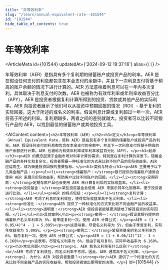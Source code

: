 ```yaml
---
title: "年等效利率"
slug: "/learn/annual-equivalent-rate--101544"
id: "101544"
hide_table_of_contents: true
---
```



# 年等效利率

<ArticleMeta id={101544} updatedAt={'2024-09-12 19:37:16'} alias={`[]`} />
<div className='border-solid border-b border-t-0 my-4 border-[var(--ifm-color-gray-300)]' />

年等效利率（AER）是指具有多个复利期的储蓄账户或投资产品的利率。AER 是在假设任何支付的利息都包含在本金支付的余额中，并且下一次利息支付将基于稍高的账户余额的情况下进行计算的。AER 方法意味着利息可以在一年内多次复利，具体取决于利息支付的次数。AER 也被称为有效年利率或年利率收益百分比（APY）。AER 是投资者根据复利计算所得到的投资、贷款或其他产品的实际利率。AER 向投资者展示了他们可以从投资中预期回报的情况（ROI）- 基于复利的实际回报，这大于所述的或名义的利率。假设利息计算或复利超过一年一次，AER 将高于所述的利率。复利期越多，两者之间的差别就越大。投资者可以比较不同银行产品的 AER，以找到最佳的储蓄账户或其他投资工具。

<AIContent content={`<h2>年等效利率（AER）</h2><h3>定义</h3><p>年等效利率（Annual Equivalent Rate，简称 AER）是指具有多个复利期的储蓄账户或投资产品的利率。AER 假设任何支付的利息都包含在本金支付的余额中，并且下一次利息支付将基于稍高的账户余额进行计算。AER 也被称为有效年利率或年利率收益百分比（APY）。</p><h3>起源</h3><p>AER 的概念起源于金融市场对利率计算的需求，特别是在复利计算的背景下。随着金融产品的多样化和复杂化，投资者需要一种标准化的方式来比较不同产品的实际收益率。AER 应运而生，成为衡量投资回报的重要指标。</p><h3>类别与特点</h3><p>AER 主要用于以下几类金融产品：</p><ul><li><strong>储蓄账户：</strong>银行提供的储蓄账户通常会使用 AER 来展示实际收益率，帮助客户比较不同账户的回报。</li><li><strong>定期存款：</strong>定期存款产品也会使用 AER 来计算复利后的实际收益率。</li><li><strong>投资基金：</strong>某些投资基金会使用 AER 来展示其年化回报率，便于投资者进行比较。</li></ul><p>AER 的特点包括：</p><ul><li><strong>复利计算：</strong>AER 考虑了利息的复利效应，使得实际收益率高于名义利率。</li><li><strong>标准化：</strong>AER 提供了一种标准化的方式来比较不同金融产品的收益率。</li><li><strong>透明度：</strong>AER 使投资者能够更清楚地了解其投资的实际回报。</li></ul><h3>具体案例</h3><p><strong>案例一：</strong>假设某银行提供的储蓄账户名义年利率为 5%，每季度复利一次。使用 AER 计算公式：</p><p>AER = (1 + 0.05/4)^4 - 1 ≈ 5.095%</p><p>这意味着，尽管名义利率为 5%，但由于季度复利，实际年收益率为 5.095%。</p><p><strong>案例二：</strong>某投资基金的名义年利率为 6%，每月复利一次。使用 AER 计算公式：</p><p>AER = (1 + 0.06/12)^12 - 1 ≈ 6.168%</p><p>这表明，尽管名义利率为 6%，但由于每月复利，实际年收益率为 6.168%。</p><h3>常见问题</h3><p><strong>1. AER 和名义利率有什么区别？</strong><br/>AER 考虑了复利效应，而名义利率不考虑。因此，AER 通常高于名义利率。</p><p><strong>2. 为什么 AER 对投资者重要？</strong><br/>AER 提供了一个标准化的方式来比较不同金融产品的实际收益率，帮助投资者做出更明智的决策。</p>`} id={101544} />
